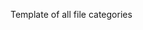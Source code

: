 <noinclude>Template of all file categories 
{{OslTemplate:LIMS/Common/Template |id_postfix=fc}}
{{OslTemplate:Helper/Docu/FormTemplate}}
</noinclude><includeonly><!-- 
-->{{OslTemplate:LIMS/Common/Category/Header
  |category_group_name=File
  |uuid={{{uuid|}}}
  |display_name={{{display_name|}}}
  |label_lang_code={{{label_lang_code|}}}
  |alternative_labels={{{alternative_labels|}}}
  |ontology_iri={{{ontology_iri|}}}
  |sub_category_of={{{sub_category_of|}}}
  |category_type={{{category_type|}}}
  |description={{{description|}}}
}}
{{OslTemplate:LIMS/Common/Category/Footer}}
</includeonly>
